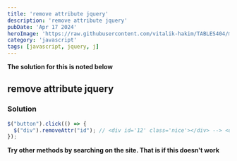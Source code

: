 ---
title: 'remove attribute jquery'
description: 'remove attribute jquery'
pubDate: 'Apr 17 2024'
heroImage: 'https://raw.githubusercontent.com/vitalik-hakim/TABLES404/main/error_b/JavaScript.png'
category: 'javascript'
tags: [javascript, jquery, j]
---

**The solution for this is noted below**

## remove attribute jquery

### Solution

```javascript
$("button").click(() => {
  $("div").removeAttr("id"); // <div id='12' class='nice'></div> --> <div class='nice'></div>
});
```
**Try other methods by searching on the site. That is if this doesn't work**
